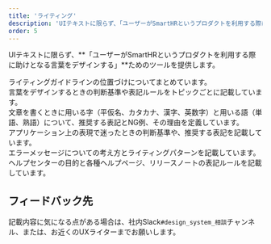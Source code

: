 ```yaml
---
title: 'ライティング'
description: 'UIテキストに限らず、「ユーザーがSmartHRというプロダクトを利用する際に助けとなる言葉をデザインする」ためのツールを提供します。'
order: 5
---
```



UIテキストに限らず、**「ユーザーがSmartHRというプロダクトを利用する際に助けとなる言葉をデザインする」**ためのツールを提供します。

<PageIndex basePath="/products/contents/">
  <div slot="writing-principles">
    ライティングガイドラインの位置づけについてまとめています。
  </div>
  <div slot="writing-style">
    言葉をデザインするときの判断基準や表記ルールをトピックごとに記載しています。
  </div>
  <div slot="idiomatic-usage">
    文章を書くときに用いる字（平仮名、カタカナ、漢字、英数字）と用いる語（単語、熟語）について、推奨する表記とNG例、その理由を定義しています。
  </div>
  <div slot="app-writing">
    アプリケーション上の表現で迷ったときの判断基準や、推奨する表記を記載しています。
  </div>
  <div slot="error-messages">
    エラーメッセージについての考え方とライティングパターンを記載しています。
  </div>
  <div slot="help-center">
    ヘルプセンターの目的と各種ヘルプページ、リリースノートの表記ルールを記載しています。
  </div>
</PageIndex>

## フィードバック先
記載内容に気になる点がある場合は、社内Slack`#design_system_相談`チャンネル、または、お近くのUXライターまでお願いします。
